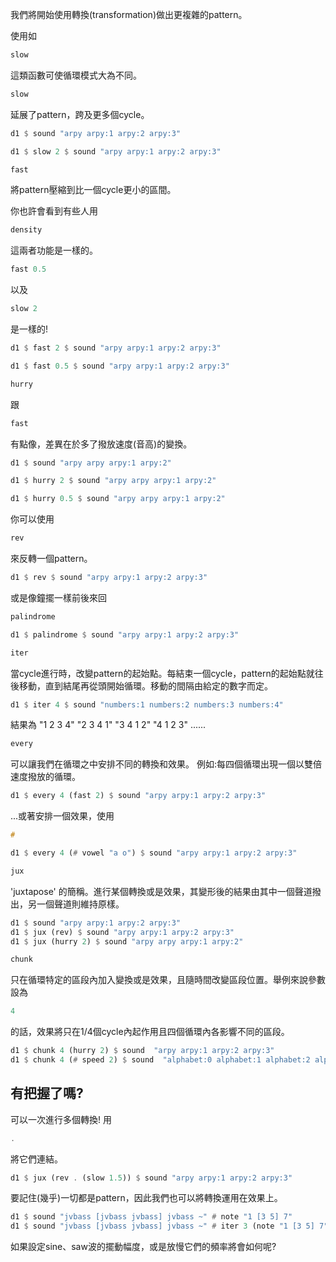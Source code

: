 <languages />
我們將開始使用轉換(transformation)做出更複雜的pattern。 

使用如<syntaxhighlight lang="haskell" inline>slow</syntaxhighlight> 這類函數可使循環模式大為不同。

<syntaxhighlight lang="haskell" inline>slow</syntaxhighlight>延展了pattern，跨及更多個cycle。

<syntaxhighlight lang="haskell">
d1 $ sound "arpy arpy:1 arpy:2 arpy:3"

d1 $ slow 2 $ sound "arpy arpy:1 arpy:2 arpy:3"
</syntaxhighlight>

<syntaxhighlight lang="haskell" inline>fast</syntaxhighlight> 將pattern壓縮到比一個cycle更小的區間。

你也許會看到有些人用<syntaxhighlight lang="haskell" inline>density</syntaxhighlight> 這兩者功能是一樣的。

<syntaxhighlight lang="haskell" inline>fast 0.5</syntaxhighlight> 以及<syntaxhighlight lang="haskell" inline>slow 2</syntaxhighlight>是一樣的!

<syntaxhighlight lang="haskell">
d1 $ fast 2 $ sound "arpy arpy:1 arpy:2 arpy:3"

d1 $ fast 0.5 $ sound "arpy arpy:1 arpy:2 arpy:3"
</syntaxhighlight>

<syntaxhighlight lang="haskell" inline>hurry</syntaxhighlight> 跟 <syntaxhighlight lang="haskell" inline>fast</syntaxhighlight> 有點像，差異在於多了撥放速度(音高)的變換。

<syntaxhighlight lang="haskell">
d1 $ sound "arpy arpy arpy:1 arpy:2"

d1 $ hurry 2 $ sound "arpy arpy arpy:1 arpy:2"

d1 $ hurry 0.5 $ sound "arpy arpy arpy:1 arpy:2"
</syntaxhighlight>

你可以使用<syntaxhighlight lang="haskell" inline>rev</syntaxhighlight> 來反轉一個pattern。

<syntaxhighlight lang="haskell">
d1 $ rev $ sound "arpy arpy:1 arpy:2 arpy:3"
</syntaxhighlight>

或是像鐘擺一樣前後來回<syntaxhighlight lang="haskell" inline>palindrome</syntaxhighlight>

<syntaxhighlight lang="haskell">
d1 $ palindrome $ sound "arpy arpy:1 arpy:2 arpy:3"
</syntaxhighlight>

<syntaxhighlight lang="haskell" inline>iter</syntaxhighlight>當cycle進行時，改變pattern的起始點。每結束一個cycle，pattern的起始點就往後移動，直到結尾再從頭開始循環。移動的間隔由給定的數字而定。

<syntaxhighlight lang="haskell">
d1 $ iter 4 $ sound "numbers:1 numbers:2 numbers:3 numbers:4"
</syntaxhighlight>

結果為 "1 2 3 4" "2 3 4 1" "3 4 1 2" "4 1 2 3" ......


<syntaxhighlight lang="haskell" inline>every</syntaxhighlight> 可以讓我們在循環之中安排不同的轉換和效果。
例如:每四個循環出現一個以雙倍速度撥放的循環。

<syntaxhighlight lang="haskell">
d1 $ every 4 (fast 2) $ sound "arpy arpy:1 arpy:2 arpy:3"
</syntaxhighlight>

...或著安排一個效果，使用<syntaxhighlight lang="haskell" inline>#</syntaxhighlight>

<syntaxhighlight lang="haskell">
d1 $ every 4 (# vowel "a o") $ sound "arpy arpy:1 arpy:2 arpy:3"
</syntaxhighlight>

<syntaxhighlight lang="haskell" inline>jux</syntaxhighlight> 'juxtapose' 的簡稱。進行某個轉換或是效果，其變形後的結果由其中一個聲道撥出，另一個聲道則維持原樣。

<syntaxhighlight lang="haskell">
d1 $ sound "arpy arpy:1 arpy:2 arpy:3"
d1 $ jux (rev) $ sound "arpy arpy:1 arpy:2 arpy:3"
d1 $ jux (hurry 2) $ sound "arpy arpy arpy:1 arpy:2"
</syntaxhighlight>

<syntaxhighlight lang="haskell" inline>chunk</syntaxhighlight>只在循環特定的區段內加入變換或是效果，且隨時間改變區段位置。舉例來說參數設為<syntaxhighlight lang="haskell" inline>4</syntaxhighlight> 的話，效果將只在1/4個cycle內起作用且四個循環內各影響不同的區段。

<syntaxhighlight lang="haskell">
d1 $ chunk 4 (hurry 2) $ sound  "arpy arpy:1 arpy:2 arpy:3"
d1 $ chunk 4 (# speed 2) $ sound  "alphabet:0 alphabet:1 alphabet:2 alphabet:3"
</syntaxhighlight>

== 有把握了嗎? ==

可以一次進行多個轉換!
用<syntaxhighlight lang="haskell" inline>.</syntaxhighlight>將它們連結。

<syntaxhighlight lang="haskell">
d1 $ jux (rev . (slow 1.5)) $ sound "arpy arpy:1 arpy:2 arpy:3"
</syntaxhighlight>

要記住(幾乎)一切都是pattern，因此我們也可以將轉換運用在效果上。

<syntaxhighlight lang="haskell">
d1 $ sound "jvbass [jvbass jvbass] jvbass ~" # note "1 [3 5] 7"
d1 $ sound "jvbass [jvbass jvbass] jvbass ~" # iter 3 (note "1 [3 5] 7")
</syntaxhighlight>

如果設定sine、saw波的擺動幅度，或是放慢它們的頻率將會如何呢?